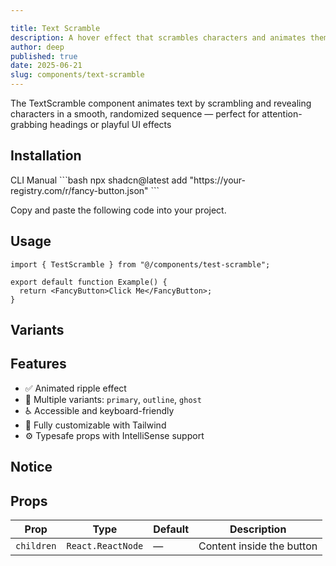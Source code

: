 ```yaml
---

title: Text Scramble
description: A hover effect that scrambles characters and animates them back to the original text.
author: deep
published: true
date: 2025-06-21
slug: components/text-scramble
---
```


<ComponentPreview name="text-scramble" />
<InfoOut> The TextScramble component animates text by scrambling and revealing characters in a smooth, randomized sequence — perfect for attention-grabbing headings or playful UI effects</InfoOut>

## Installation

<Tabs defaultValue="cli">

<TabsList>
<TabsTrigger value="cli">CLI</TabsTrigger>
  <TabsTrigger value="manual">Manual</TabsTrigger>

</TabsList>

<TabsContent value="cli">
```bash
npx shadcn@latest add "https://your-registry.com/r/fancy-button.json"
```


</TabsContent>
<TabsContent value="manual">

<Steps>

<Step>Copy and paste the following code into your project.</Step>
<ComponentSource name="text-scramble" />

</Steps>

</TabsContent>

</Tabs>





## Usage


```tsx
import { TestScramble } from "@/components/test-scramble";

export default function Example() {
  return <FancyButton>Click Me</FancyButton>;
}
```

## Variants


## Features
- ✅ Animated ripple effect  
- 🌈 Multiple variants: `primary`, `outline`, `ghost`  
- ♿ Accessible and keyboard-friendly  
- 🎨 Fully customizable with Tailwind  
- ⚙️ Typesafe props with IntelliSense support  

## Notice


## Props
<table style={{ width: "100%", borderCollapse: "collapse" }}>
  <thead>
    <tr>
      <th style={{ border: "1px solid #ccc", padding: "8px" }}>Prop</th>
      <th style={{ border: "1px solid #ccc", padding: "8px" }}>Type</th>
      <th style={{ border: "1px solid #ccc", padding: "8px" }}>Default</th>
      <th style={{ border: "1px solid #ccc", padding: "8px" }}>Description</th>
    </tr>
  </thead>
  <tbody>
    <tr>
      <td style={{ border: "1px solid #ccc", padding: "8px" }}><code>children</code></td>
      <td style={{ border: "1px solid #ccc", padding: "8px" }}><code>React.ReactNode</code></td>
      <td style={{ border: "1px solid #ccc", padding: "8px" }}>—</td>
      <td style={{ border: "1px solid #ccc", padding: "8px" }}>Content inside the button</td>
    </tr>
    
  </tbody>
</table>
